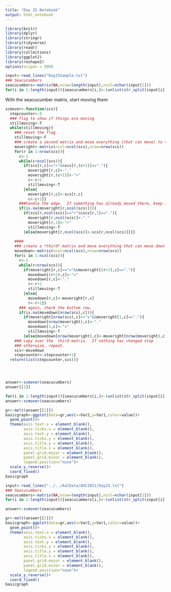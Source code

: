 ```yaml
---
title: "Day 25 Notebook"
output: html_notebook
---
```


```r
library(knitr)
library(dplyr)
library(stringr)
library(tidyverse)
library(readr)
library(collections)
library(ggplot2)
library(reshape2)
options(scipen = 999)
```

```r
input<-read_lines("Day25Sample.txt")
### Seacucumbers
seacucumbers<-matrix(NA,nrow=length(input),ncol=nchar(input[1]))
for(i in 1:length(input)){seacucumbers[i,]<-(unlist(str_split(input[i],"")))}

```



With the seacucumber matrix, start moving them

```r
scmover<-function(scs){
  stepcounter<-0
  ### flag to show if things are moving
  stillmoving<-T
  while(stillmoving){
    ### reset the flag
    stillmoving<-F
    ### create a second matrix and move everything (that can move) to the right
    moveright<-matrix(ncol=ncol(scs),nrow=nrow(scs))
    for(r in 1:nrow(scs)){
      c<-1
      while(c<ncol(scs)){
        if(scs[r,c]==">"&&scs[r,(c+1)]=="."){
          moveright[r,c]<-"."
          moveright[r,(c+1)]<-">"
          c<-c+2
          stillmoving<-T
        }else{
          moveright[r,c]<-scs[r,c]
          c<-c+1}}
      ###handle the edge.  If something has already moved there, keep it - otherwise, check the left edge
      if(is.na(moveright[r,ncol(scs)])){
        if(scs[r,ncol(scs)]==">"&&scs[r,1]=="."){
          moveright[r,ncol(scs)]<-"."
          moveright[r,1]<-">"
          stillmoving<-T
        }else{moveright[r,ncol(scs)]<-scs[r,ncol(scs)]}}}
    
    ####
    ### create a *third* matrix and move everything that can move down
    movedown<-matrix(ncol=ncol(scs),nrow=nrow(scs))
    for(c in 1:ncol(scs)){
      r<-1
      while(r<nrow(scs)){
        if(moveright[r,c]=="v"&&moveright[(r+1),c]=="."){
          movedown[(r+1),c]<-"v"
          movedown[r,c]<-"."
          r<-r+2
          stillmoving<-T
        }else{
          movedown[r,c]<-moveright[r,c]
          r<-r+1}}
      ### again, check the bottom row.
      if(is.na(movedown[nrow(scs),c])){
        if(moveright[nrow(scs),c]=="v"&&moveright[1,c]=="."){
          movedown[nrow(moveright),c]<-"."
          movedown[1,c]<-"v"
          stillmoving<-T
        }else{movedown[nrow(moveright),c]<-moveright[nrow(moveright),c]}}}
    ### copy over the  third matrix.  If nothing has changed stop
    ### otherwise, repeat.
    scs<-movedown
    stepcounter<-stepcounter+1}
  return(list(stepcounter,scs))}





```

```r
answer<-scmover(seacucumbers)
answer[[1]]
```
```r
for(i in 1:length(input)){seacucumbers[i,]<-(unlist(str_split(input[i],"")))}
answer<-scmover(seacucumbers)

gr<-melt(answer[[2]])
basicgraph<-ggplot(data=gr,aes(x=Var2,y=Var1,color=value))+
  geom_point()+
  theme(axis.text.x = element_blank(),
        axis.ticks.x = element_blank(),
        axis.text.y = element_blank(),
        axis.ticks.y = element_blank(),
        axis.title.y = element_blank(),
        axis.title.x = element_blank(),
        panel.grid.major = element_blank(),
        panel.grid.minor = element_blank(),
        legend.position="none")+
  scale_y_reverse()+
  coord_fixed()
basicgraph
```

```r

input<-read_lines("../../AoCData/AOC2021/Day25.txt")
### Seacucumbers
seacucumbers<-matrix(NA,nrow=length(input),ncol=nchar(input[1]))
for(i in 1:length(input)){seacucumbers[i,]<-(unlist(str_split(input[i],"")))}

answer<-scmover(seacucumbers)

gr<-melt(answer[[2]])
basicgraph<-ggplot(data=gr,aes(x=Var2,y=Var1,color=value))+
  geom_point()+
  theme(axis.text.x = element_blank(),
        axis.ticks.x = element_blank(),
        axis.text.y = element_blank(),
        axis.ticks.y = element_blank(),
        axis.title.y = element_blank(),
        axis.title.x = element_blank(),
        panel.grid.major = element_blank(),
        panel.grid.minor = element_blank(),
        legend.position="none")+
  scale_y_reverse()+
  coord_fixed()
basicgraph
```

